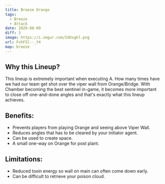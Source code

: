 ```yaml
---
title: Breeze Orange
tags:
  - Breeze
  - Attack
date: 2020-06-09
diff: 3
image: https://i.imgur.com/5dUsgkl.png
url: FvhF5l--_Y4
map: breeze
---
```


## Why this Lineup?

This lineup is extremely important when executing A. How many
times have we had our team get shot over the viper wall from
Orange/Bridge. With Chamber becoming the best sentinel in-game,
it becomes more important to close off one-and-done angles and
that's exactly what this lineup achieves.

## Benefits:

- Prevents players from playing Orange and seeing above Viper
  Wall.
- Reduces angles that has to be cleared by your initiator agent.
- Can be used to create space.
- A small one-way on Orange for post plant.

## Limitations:

- Reduced toxin energy so wall on main can often come down early.
- Can be difficult to retrieve your poison cloud.
